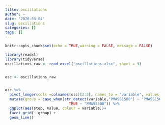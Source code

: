 ```yaml
---
title: oscillations
author: ~
date: '2020-08-04'
slug: oscillations
categories: []
tags: []
---
```


```r
knitr::opts_chunk$set(echo = TRUE,warning = FALSE, message = FALSE)
```

```r
library(readxl)
library(tidyverse)
oscillations_raw <- read_excel("oscillations.xlsx", sheet = 3)


osc <- oscillations_raw


osc %>% 
  pivot_longer(cols =colnames(osc)[2:5], names_to = "variable", values_to = "value") %>% 
  mutate(group = case_when(str_detect(variable,"PMASS1500") ~ "PMASS1500",
                             TRUE ~ "PMASS500")) %>% 
  ggplot(aes(step, value, colour = variable))+
  facet_grid(~ group) +
  geom_line()
```

